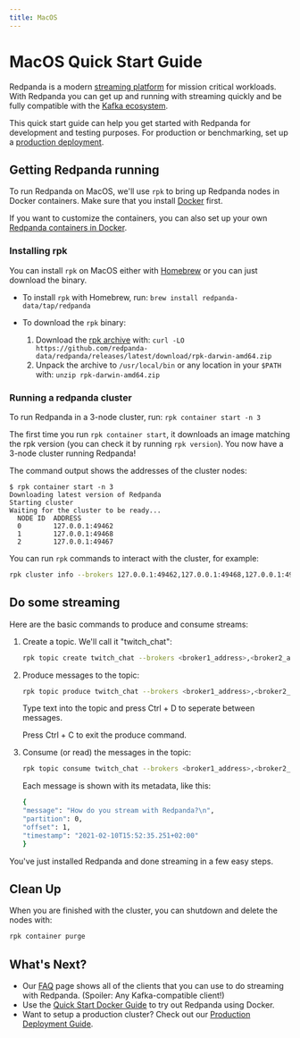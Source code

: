 ```yaml
---
title: MacOS
---
```

# MacOS Quick Start Guide

Redpanda is a modern [streaming platform](https://redpanda.com/blog/intelligent-data-api/) for mission critical workloads.
With Redpanda you can get up and running with streaming quickly
and be fully compatible with the [Kafka ecosystem](https://cwiki.apache.org/confluence/display/KAFKA/Ecosystem).

This quick start guide can help you get started with Redpanda for development and testing purposes.
For production or benchmarking, set up a [production deployment](/docs/deploy-self-hosted/production-deployment).

## Getting Redpanda running

To run Redpanda on MacOS, we'll use `rpk` to bring up Redpanda nodes in Docker containers.
Make sure that you install [Docker](https://docs.docker.com/docker-for-mac/install/) first.

If you want to customize the containers, you can also set up your own [Redpanda containers in Docker](/docs/getting-started/quick-start-docker).

### Installing rpk

You can install `rpk` on MacOS either with [Homebrew](https://brew.sh/) or you can just download the binary.

- To install `rpk` with Homebrew, run: `brew install redpanda-data/tap/redpanda`
- To download the `rpk` binary:

    1. Download the [rpk archive](https://github.com/redpanda-data/redpanda/releases/latest/download/rpk-darwin-amd64.zip) with: `curl -LO https://github.com/redpanda-data/redpanda/releases/latest/download/rpk-darwin-amd64.zip`
    1. Unpack the archive to `/usr/local/bin` or any location in your `$PATH` with: `unzip rpk-darwin-amd64.zip`

### Running a redpanda cluster

To run Redpanda in a 3-node cluster, run: `rpk container start -n 3`

The first time you run `rpk container start`, it downloads an image matching the rpk version (you can check it by running `rpk version`).
You now have a 3-node cluster running Redpanda!

The command output shows the addresses of the cluster nodes:

```
$ rpk container start -n 3
Downloading latest version of Redpanda
Starting cluster
Waiting for the cluster to be ready...
  NODE ID  ADDRESS          
  0        127.0.0.1:49462  
  1        127.0.0.1:49468  
  2        127.0.0.1:49467  
```

You can run `rpk` commands to interact with the cluster, for example:

```bash
rpk cluster info --brokers 127.0.0.1:49462,127.0.0.1:49468,127.0.0.1:49467
```

## Do some streaming

Here are the basic commands to produce and consume streams:

1. Create a topic. We'll call it "twitch_chat":

    ```bash
    rpk topic create twitch_chat --brokers <broker1_address>,<broker2_address>...
    ```

1. Produce messages to the topic:

    ```bash
    rpk topic produce twitch_chat --brokers <broker1_address>,<broker2_address>...
    ```

    Type text into the topic and press Ctrl + D to seperate between messages.

    Press Ctrl + C to exit the produce command.

1. Consume (or read) the messages in the topic:

    ```bash
    rpk topic consume twitch_chat --brokers <broker1_address>,<broker2_address>...
    ```
    
    Each message is shown with its metadata, like this:
    
    ```bash
    {
    "message": "How do you stream with Redpanda?\n",
    "partition": 0,
    "offset": 1,
    "timestamp": "2021-02-10T15:52:35.251+02:00"
    }
    ```

You've just installed Redpanda and done streaming in a few easy steps.

## Clean Up

When you are finished with the cluster, you can shutdown and delete the nodes with:

```bash
rpk container purge
```

## What's Next?

- Our [FAQ](/docs/reference/faq) page shows all of the clients that you can use to do streaming with Redpanda.
    (Spoiler: Any Kafka-compatible client!)
- Use the [Quick Start Docker Guide](/docs/getting-started/quick-start-docker) to try out Redpanda using Docker.
- Want to setup a production cluster? Check out our [Production Deployment Guide](/docs/deploy-self-hosted/production-deployment).